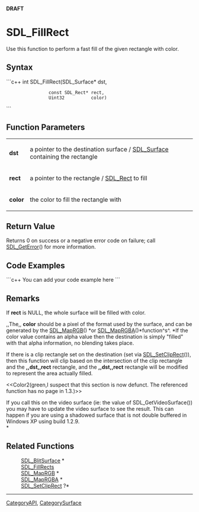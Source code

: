 <!-- pragma section-numbers off -->
<!-- pragma disable-camelcase -->
'''DRAFT'''

= SDL_FillRect =
Use this function to perform a fast fill of the given rectangle with color.


== Syntax ==
```c++
int SDL_FillRect(SDL_Surface*    dst,
                 const SDL_Rect* rect,
                 Uint32          color)
```

== Function Parameters ==
{|
|'''dst'''
|a pointer to the destination surface / [[SDL_Surface]] containing the rectangle
|-
|'''rect'''
|a pointer to the rectangle / [[SDL_Rect]] to fill
|-
|'''color'''
|the color to fill the rectangle with
|}

== Return Value ==
Returns 0 on success or a negative error code on failure; call [[SDL_GetError]]() for more information.

== Code Examples ==
```c++
You can add your code example here
```

== Remarks ==
If '''rect''' is NULL, the whole surface will be filled with color.

,,The,, '''color''' should be a pixel of the format used by the surface, and can be generated by the [[SDL_MapRGB]]() *or [[SDL_MapRGBA]]()*function^s^.  *If the color value contains an alpha value then the destination is simply "filled" with that alpha information, no blending takes place.

If there is a clip rectangle set on the destination (set via [[SDL_SetClipRect]]()), then this function will clip based on the intersection of the clip rectangle and the ''',,dst,,rect''' rectangle, and the ''',,dst,,rect''' rectangle will be modified to represent the area actually filled.

<<Color2(green,I suspect that this section is now defunct.  The referenced function has no page in 1.3.)>>

If you call this on the video surface (ie: the value of SDL_GetVideoSurface()) you may have to update the video surface to see the result. This can happen if you are using a shadowed surface that is not double buffered in Windows XP using build 1.2.9. <br/>*

== Related Functions ==
:[[SDL_BlitSurface]] *
:[[SDL_FillRects]]
:[[SDL_MapRGB]] *
:[[SDL_MapRGBA]] *
:[[SDL_SetClipRect]] ?*

----
[[CategoryAPI]], [[CategorySurface]]
